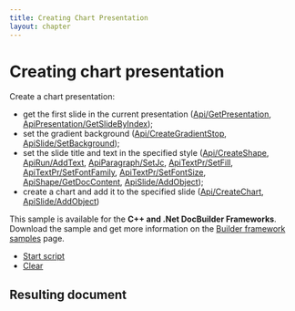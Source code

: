 ```yaml
---
title: Creating Chart Presentation
layout: chapter
---
```

# [](/docbuilder/buildersamples/)Creating chart presentation

Create a chart presentation:

* get the first slide in the current presentation ([Api/GetPresentation](/docbuilder/presentationapi/api/getpresentation), [ApiPresentation/GetSlideByIndex](/docbuilder/presentationapi/apipresentation/getslidebyindex));
* set the gradient background ([Api/CreateGradientStop](/docbuilder/presentationapi/api/creategradientstop), [ApiSlide/SetBackground](/docbuilder/presentationapi/apislide/setbackground));
* set the slide title and text in the specified style ([Api/CreateShape](/docbuilder/presentationapi/api/createshape), [ApiRun/AddText](/docbuilder/presentationapi/apirun/addtext), [ApiParagraph/SetJc](/docbuilder/presentationapi/apiparagraph/setjc), [ApiTextPr/SetFill](/docbuilder/presentationapi/apitextpr/setfill), [ApiTextPr/SetFontFamily](/docbuilder/presentationapi/apitextpr/setfontfamily), [ApiTextPr/SetFontSize](/docbuilder/presentationapi/apitextpr/setfontsize), [ApiShape/GetDocContent](/docbuilder/presentationapi/apishape/getdoccontent), [ApiSlide/AddObject](/docbuilder/presentationapi/apislide/addobject));
* create a chart and add it to the specified slide ([Api/CreateChart](/docbuilder/presentationapi/api/createchart), [ApiSlide/AddObject](/docbuilder/presentationapi/apislide/addobject))

This sample is available for the **C++ and .Net DocBuilder Frameworks**.\
Download the sample and get more information on the [Builder framework samples](/docbuilder/builderframeworksamples) page.

* [Start script]()
* [Clear]()

## Resulting document

